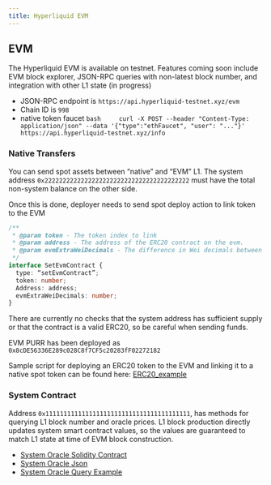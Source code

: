 ```yaml
---
title: Hyperliquid EVM
---
```


## EVM

The Hyperliquid EVM is available on testnet. Features coming soon include EVM block explorer, JSON-RPC queries with non-latest block number, and integration with other L1 state (in progress)

- JSON-RPC endpoint is `https://api.hyperliquid-testnet.xyz/evm`
- Chain ID is `998`
- native token faucet
    ```bash
    curl -X POST --header "Content-Type: application/json" --data '{"type":"ethFaucet", "user": "..."}' https://api.hyperliquid-testnet.xyz/info
    ```

### Native Transfers

You can send spot assets between "native" and "EVM" L1. The system address `0x2222222222222222222222222222222222222222` must have the total non-system balance on the other side. 

Once this is done, deployer needs to send spot deploy action to link token to the EVM

```ts
/**
 * @param token - The token index to link
 * @param address - The address of the ERC20 contract on the evm.
 * @param evmExtraWeiDecimals - The difference in Wei decimals between native and EVM spot. E.g. native PURR has 5 weiDecimals but EVM PURR has 18, so this would be 13. EVM wei decimals should be at least native wei decimals.
 */
interface SetEvmContract {
  type: “setEvmContract”;
  token: number;
  Address: address;
  evmExtraWeiDecimals: number;
}
```

There are currently no checks that the system address has sufficient supply or that the contract is a valid ERC20, so be careful when sending funds.

EVM PURR has been deployed as `0x8cDE56336E289c028C8f7CF5c20283fF02272182`

Sample script for deploying an ERC20 token to the EVM and linking it to a native spot token can be found here: [ERC20_example](_files/erc20_example.qmd)

### System Contract

Address `0x1111111111111111111111111111111111111111`, has methods for querying L1 block number and oracle prices. L1 block production directly updates system smart contract values, so the values are guaranteed to match L1 state at time of EVM block construction.


- [System Oracle Solidity Contract](_files/system-oracle-contract.qmd)
- [System Oracle Json](_files/system-oracle-json.qmd)
- [System Oracle Query Example](_files/system-oracle-query.qmd)